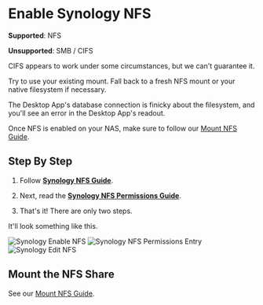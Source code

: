 

<MetaDescription content="Enable the NFS file system on a Synology NAS." />

# Enable Synology NFS

**Supported**: NFS

**Unsupported**: SMB / CIFS

CIFS appears to work under some circumstances, but we can't guarantee it.

Try to use your existing mount. Fall back to a fresh NFS mount or your native filesystem if necessary.

The Desktop App's database connection is finicky about the filesystem, and you'll see an error in the Desktop App's readout.

Once NFS is enabled on your NAS, make sure to follow our [Mount NFS Guide](/content/mount-nfs).

## Step By Step

1. Follow **[Synology NFS Guide](https://kb.synology.com/en-br/DSM/tutorial/How_to_access_files_on_Synology_NAS_within_the_local_network_NFS)**.

2. Next, read the  **[Synology NFS Permissions Guide](https://kb.synology.com/en-br/DSM/help/DSM/AdminCenter/file_share_privilege_nfs?version=7)**.

3. That's it! There are only two steps.

It'll look something like this.

![Synology Enable NFS](/images/content/mount-synology-nfs/synology-enable-nfs.png)
![Synology NFS Permissions Entry](/images/content/mount-synology-nfs/synology-nfs-permissions-entry.png)
![Synology Edit NFS](/images/content/mount-synology-nfs/synology-edit-nfs.png)

## Mount the NFS Share

See our [Mount NFS Guide](/content/mount-nfs).